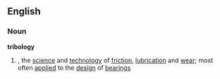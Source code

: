 ==English==
===Noun===
{{wikipedia}}
'''tribology'''
#{{physics}},{{engineering}} the [[science]] and [[technology]] of [[friction]], [[lubrication]] and [[wear]]; most often [[applied]] to the [[design]] of [[bearing]]s